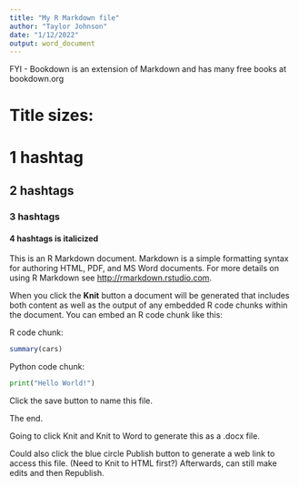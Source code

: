 ```yaml
---
title: "My R Markdown file"
author: "Taylor Johnson"
date: "1/12/2022"
output: word_document
---
```


FYI - Bookdown is an extension of Markdown and has many free books at bookdown.org

# Title sizes:
# 1 hashtag
## 2 hashtags
### 3 hashtags

#### 4 hashtags is italicized 

This is an R Markdown document. Markdown is a simple formatting syntax for authoring HTML, PDF, and MS Word documents. For more details on using R Markdown see <http://rmarkdown.rstudio.com>.

When you click the **Knit** button a document will be generated that includes both content as well as the output of any embedded R code chunks within the document. You can embed an R code chunk like this:

R code chunk:

```r
summary(cars)
```

Python code chunk:
```python
print("Hello World!")
```

Click the save button to name this file.

The end.

Going to click Knit and Knit to Word to generate this as a .docx file.

Could also click the blue circle Publish button to generate a web link to access this file. (Need to Knit to HTML first?)
Afterwards, can still make edits and then Republish. 